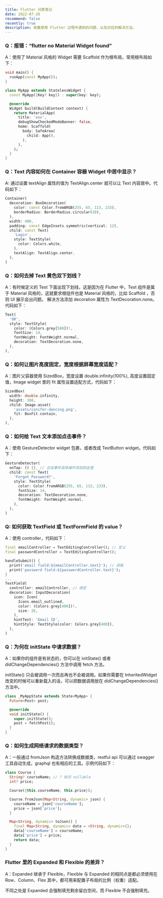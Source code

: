 ```yaml
---
title: Flutter 问答笔记
date: 2022-07-28
recommend: false
recently: true
description: 收集使用 Flutter 过程中遇到的问题，以及对应的解决方法。
---
```


### Q：报错：“flutter no Material Widget found”

A：使用了 Material 风格的 Widget 需要 Scaffold 作为根布局，常用根布局如下：

```dart
void main() {
  runApp(const MyApp());
}

class MyApp extends StatelessWidget {
  const MyApp({Key? key}) : super(key: key);

  @override
  Widget build(BuildContext context) {
    return MaterialApp(
      title: 'xxx',
      debugShowCheckedModeBanner: false,
      home: Scaffold(
        body: SafeArea(
          child: App(),
        ),
      ),
    );
  }
}
```

### Q：Text 内容如何在 Container 容器 Widget 中居中显示？

A: 通过设置 textAlign 属性的值为 TextAlign.center 就可以让 Text 内容居中。代码如下：

```dart
Container(
  decoration: BoxDecoration(
    color: const Color.fromARGB(255, 65, 113, 233),
    borderRadius: BorderRadius.circular(10),
  ),
  width: 400,
  padding: const EdgeInsets.symmetric(vertical: 12),
  child: const Text(
    'Login',
    style: TextStyle(
      color: Colors.white,
    ),
    textAlign: TextAlign.center,
  ),
)
```

### Q：如何去掉 Text 黄色双下划线？

A：有时候定义的 Text 下面出现下划线，这是因为在 Flutter 中，Text 组件是属于 Material 风格的，这就要求根组件也是 Material 风格的，比如 Scaffold ，否则 UI 展示会出问题。
解决方法添加 decoration 属性为 TextDecoration.none。代码如下：

```dart
Text(
  'OR',
  style: TextStyle(
    color: (Colors.grey[500])!,
    fontSize: 14,
    fontWeight: FontWeight.normal,
    decoration: TextDecoration.none,
  ),
),
```

### Q：如何让图片高度固定，宽度根据屏幕宽度适配？

A：图片父容器使用 SizedBox，宽度设置 double.infinity(100%), 高度设置固定值，Image widget 里的 fit 属性设置适配方式，代码如下：

```dart
SizedBox(
  width: double.infinity,
  height: 300,
  child: Image.asset(
    'assets/conifer-dancing.png',
    fit: BoxFit.contain,
  ),
),

```

### Q：如何给 Text 文本添加点击事件？

A：使用 GestureDetector widget 包裹，或者改成 TextButton widget。代码如下：

```dart
GestureDetector(
  onTap: () {}, // 点击事件具体操作添加到这里
  child: const Text(
    'Forgot Password?',
    style: TextStyle(
      color: Color.fromARGB(255, 65, 113, 233),
      fontSize: 14,
      decoration: TextDecoration.none,
      fontWeight: FontWeight.normal,
    ),
  ),
)

```

### Q: 如何获取 TextField 或 TextFormField 的 value？

A：使用 controller，代码如下：

```dart
final emailController = TextEditingController(); // 定义
final passwordController = TextEditingController();

handleSubmit() {
  print('email field:${emailController.text}'); // 读取
  print('password field:${passwordController.text}');
}
...
TextField(
  controller: emailController, // 绑定
  decoration: InputDecoration(
    icon: Icon(
      Icons.email_outlined,
      color: (Colors.grey[400])!,
      size: 26,
    ),
    hintText: 'Email ID',
    hintStyle: TextStyle(color: Colors.grey[400]),
  ),
)
```

### Q：为何在 initState 中请求数据？

A：如果你的组件是有状态的，你可以在 initState() 或者 didChangeDependencies() 方法中调用 fetch 方法。

initState() 只会被调用一次而且再也不会被调用。如果你需要在 InheritedWidget 改变的时候可以重新载入的话，可以把数据调用放在 didChangeDependencies() 方法中。

```dart
class _MyAppState extends State<MyApp> {
  Future<Post> post;

  @override
  void initState() {
    super.initState();
    post = fetchPost();
  }
}
```

### Q：如何生成网络请求的数据类型？

A：一般通过 fromJson 构造方法转换成数据类，restful api 可以通过 swagger 工具自动生成，graphql 也有相应的工具。示例代码如下：

```dart
class Course {
  String? courseName; // ? 标识 nullable
  int? price;

  Course({this.courseName, this.price});

  Course.fromJson(Map<String, dynamic> json) {
    courseName = json['courseName'];
    price = json['price'];
  }

  Map<String, dynamic> toJson() {
    final Map<String, dynamic> data = <String, dynamic>{};
    data['courseName'] = courseName;
    data['price'] = price;
    return data;
  }
}

```

### Flutter 里的 Expanded 和 Flexible 的差异？

A：Expanded 继承于 Flexible，Flexible 与 Expanded 的相同点是都必须使用在 Row、Column、Flex 其中，都可用来配置子布局的比例（权重）适配。

不同之处是 Expanded 会强制填充剩余留白空间，而 Flexible 不会强制填充。
